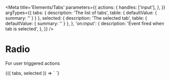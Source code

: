 
<Meta
  title='Elements/Tabs'
  parameters={{
    actions: {
      handles: ['input'],
    },
  }}
  argTypes={{
    tabs: {
      description: 'The list of tabs',
      table: { defaultValue: { summary: '' } }
    },
    selected: {
      description: 'The selected tab',
      table: { defaultValue: { summary: '' } },
    },
    'on:input': {
      description: 'Event fired when tab is selected',
    },
  }}
/>

# Radio

For user triggered actions

<Canvas>
  <Story
    name='Tabs'
    args={{
      tabs: 'Tab 1, Tab 2, Tab 3',
      selected: 'Tab 1'
    }}
  >
    {({ tabs, selected }) => `
      <v-tabs
        tabs="${tabs}"
        selected="${selected}"
      />
    `}
  </Story>
</Canvas>

